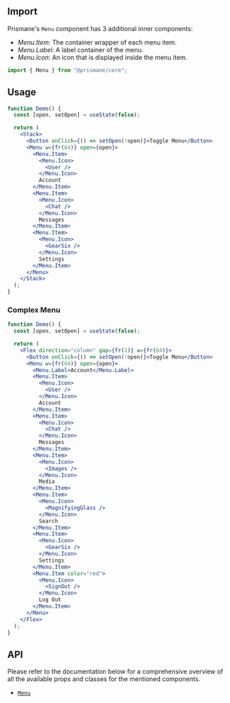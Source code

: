 ## Import

Prismane's `Menu` component has 3 additional inner components:

- _Menu.Item_: The container wrapper of each menu item.
- _Menu.Label_: A label container of the menu.
- _Menu.Icon_: An icon that is displayed inside the menu item.

```js
import { Menu } from "@prismane/core";
```

## Usage

```jsx preview
function Demo() {
  const [open, setOpen] = useState(false);

  return (
    <Stack>
      <Button onClick={() => setOpen(!open)}>Toggle Menu</Button>
      <Menu w={fr(64)} open={open}>
        <Menu.Item>
          <Menu.Icon>
            <User />
          </Menu.Icon>
          Account
        </Menu.Item>
        <Menu.Item>
          <Menu.Icon>
            <Chat />
          </Menu.Icon>
          Messages
        </Menu.Item>
        <Menu.Item>
          <Menu.Icon>
            <GearSix />
          </Menu.Icon>
          Settings
        </Menu.Item>
      </Menu>
    </Stack>
  );
}
```

### Complex Menu

```jsx preview expandable
function Demo() {
  const [open, setOpen] = useState(false);

  return (
    <Flex direction="column" gap={fr(2)} w={fr(64)}>
      <Button onClick={() => setOpen(!open)}>Toggle Menu</Button>
      <Menu w={fr(64)} open={open}>
        <Menu.Label>Account</Menu.Label>
        <Menu.Item>
          <Menu.Icon>
            <User />
          </Menu.Icon>
          Account
        </Menu.Item>
        <Menu.Item>
          <Menu.Icon>
            <Chat />
          </Menu.Icon>
          Messages
        </Menu.Item>
        <Menu.Item>
          <Menu.Icon>
            <Images />
          </Menu.Icon>
          Media
        </Menu.Item>
        <Menu.Item>
          <Menu.Icon>
            <MagnifyingGlass />
          </Menu.Icon>
          Search
        </Menu.Item>
        <Menu.Item>
          <Menu.Icon>
            <GearSix />
          </Menu.Icon>
          Settings
        </Menu.Item>
        <Menu.Item color="red">
          <Menu.Icon>
            <SignOut />
          </Menu.Icon>
          Log Out
        </Menu.Item>
      </Menu>
    </Flex>
  );
}
```

## API

Please refer to the documentation below for a comprehensive overview of all the available props and classes for the mentioned components.

- [`Menu`](/docs/components-api/menu-api)
